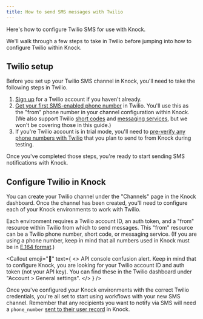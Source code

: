 ```yaml
---
title: How to send SMS messages with Twilio
---
```



Here's how to configure Twilio SMS for use with Knock. 

We'll walk through a few steps to take in Twilio before jumping into how to configure Twilio within Knock. 

## Twilio setup

Before you set up your Twilio SMS channel in Knock, you'll need to take the following steps in Twilio. 

1. [Sign up](https://www.twilio.com/try-twilio) for a Twilio account if you haven't already. 
2. [Get your first SMS-enabled phone number](https://www.twilio.com/docs/usage/tutorials/how-to-use-your-free-trial-account#get-your-first-twilio-phone-number) in Twilio. You'll use this as the "from" phone number in your channel configuration within Knock. (We also support Twilio [short codes](https://www.twilio.com/sms/short-codes) and [messaging services](https://www.twilio.com/docs/messaging/services), but we won't be covering those in this guide.)
3. If you're Twilio account is in trial mode, you'll need to [pre-verify any phone numbers with Twilio](https://www.twilio.com/docs/usage/tutorials/how-to-use-your-free-trial-account#verify-your-personal-phone-number) that you plan to send to from Knock during testing. 

Once you've completed those steps, you're ready to start sending SMS notifications with Knock. 

## Configure Twilio in Knock

You can create your Twilio channel under the "Channels" page in the Knock dashboard. Once the channel has been created, you'll need to configure each of your Knock environments to work with Twilio. 

Each environment requires a Twilio account ID, an auth token, and a "from" resource within Twilio from which to send messages. This "from" resource can be a Twilio phone number, short code, or messaging service. (If you are using a phone number, keep in mind that all numbers used in Knock must be in [E.164 format](https://www.twilio.com/docs/glossary/what-e164).)

<Callout 
  emoji="🔦" 
  text={
    <>
      <span className="font-bold">API console confusion alert.</span> Keep in mind that to configure Knock, you are looking for your Twilio account ID and auth token (not your API key). You can find these in the Twilio dashboard under "Account > General settings".
    </>
  }
/>

Once you've configured your Knock environments with the correct Twilio credentials, you're all set to start using workflows with your new SMS channel. Remember that any recipients you want to notify via SMS will need a `phone_number` [sent to their user record](https://docs.knock.app/send-and-manage-data/users#optional-attributes) in Knock.
